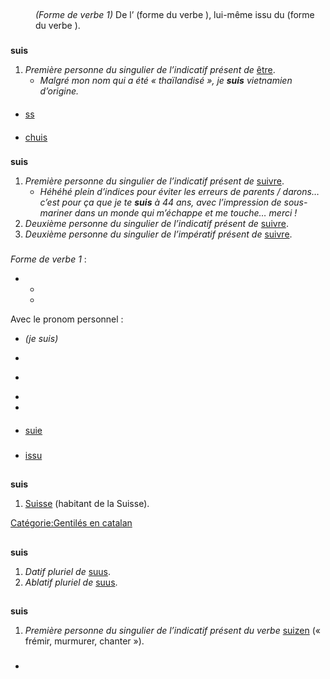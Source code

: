{{voir|ŝuis}}

== {{langue|fr}} ==
=== {{S|étymologie}} ===
: ''(Forme de verbe 1)'' De l’{{étyl|fro|fr|suis}} (forme du verbe ''{{lien|estre|fro}}''), lui-même issu du {{étyl|la|fr|sum}} (forme du verbe ''{{lien|esse|la}}'').

=== {{S|verbe|fr|flexion|num=1}} ===
{{fr-verbe-flexion|être|grp=3|ind.p.1s=oui}}
'''suis''' {{pron|sɥi|fr}}
# ''Première personne du singulier de l’indicatif présent de'' [[être]].
#* ''Malgré mon nom qui a été « thaïlandisé », je '''suis''' vietnamien d’origine.'' {{source|Jean-Claude Darrigaud, ''Les enfants du Mékong'', 1989}}

==== {{S|abréviations}} ====
* [[ss]]

==== {{S|dérivés}} ====
* [[chuis]]

=== {{S|verbe|fr|flexion|num=2}} ===
{{fr-verbe-flexion|suivre|grp=3|ind.p.1s=oui|ind.p.2s=oui|imp.p.2s=oui}}
'''suis''' {{pron|sɥi|fr}}
# ''Première personne du singulier de l’indicatif présent de'' [[suivre]].
#* ''Héhéhé plein d’indices pour éviter les erreurs de parents / darons… c’est pour ça que je te '''suis''' à 44 ans, avec l’impression de sous-mariner dans un monde qui m’échappe et me touche… merci !'' {{source|Livio Bernardo, ''La Vie moderne'', 2019, page 52}}
# ''Deuxième personne du singulier de l’indicatif présent de'' [[suivre]].
# ''Deuxième personne du singulier de l’impératif présent de'' [[suivre]].

=== {{S|prononciation}} ===
''Forme de verbe 1'' :
* {{pron|sɥi|fr}}
** {{écouter|lang=fr|France (Brétigny-sur-Orge)|sɥi|audio=LL-Q150 (fra)-Pamputt-suis.wav}}
** {{écouter|France (Lyon)|sɥi|lang=fr|audio=LL-Q150 (fra)-Lyokoï-suis.wav}}
Avec le pronom personnel ''{{lien|je|fr}}'' :
* {{standard|nocat=1}} {{pron|ʒə sɥi|fr}} ''(je suis)''
{{informel|nocat=1}}
* {{pron|ʃɥi|fr}}
* {{Canada|nocat=1}} {{pron|ʃy|fr}}
* {{écouter|lang=fr|France (Vosges)||audio=LL-Q150 (fra)-Poslovitch-suis.wav}}
* {{écouter|lang=fr|France (Cesseras)||audio=LL-Q150 (fra)-Guilhelma-suis.wav}}




==== {{S|homophones|fr}} ====
* [[suie]]

=== {{S|anagrammes}} ===
* [[issu]] {{cf|issir}}

== {{langue|ca}} ==
=== {{S|étymologie}} ===
: {{ébauche-étym|ca}}

=== {{S|nom|ca}} ===
'''suis''' {{pron||ca}} {{genre|ca}}
# [[Suisse]] (habitant de la Suisse).

[[Catégorie:Gentilés en catalan]]

== {{langue|la}} ==
=== {{S|adjectif possessif|la|flexion}} ===
'''suis''' {{pron||la}}
# ''Datif pluriel de'' [[suus#la-adj-pos|suus]].
# ''Ablatif pluriel de'' [[suus#la-adj-pos|suus]].

== {{langue|nl}} ==
=== {{S|étymologie}} ===
: {{ébauche-étym|nl}}

=== {{S|verbe|nl|flexion}} ===
'''suis''' {{pron||nl}}
# ''Première personne du singulier de l’indicatif présent du verbe'' [[suizen]] (« frémir, murmurer, chanter »).

=== {{S|prononciation}} ===
* {{écouter|||lang=nl|audio=Nl-suis.ogg}}
